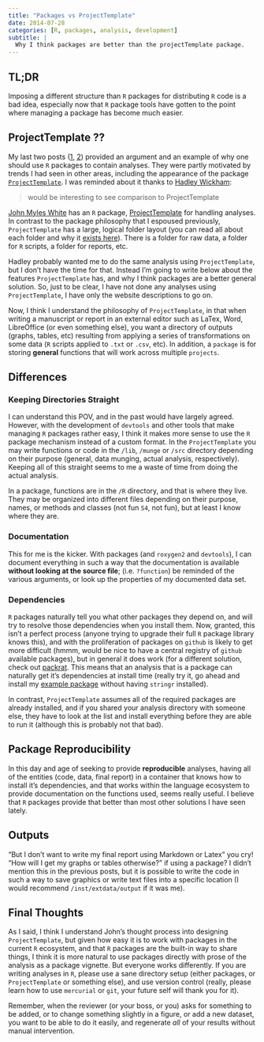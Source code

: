```yaml
---
title: "Packages vs ProjectTemplate"
date: 2014-07-28
categories: [R, packages, analysis, development]
subtitle: |
  Why I think packages are better than the projectTemplate package.
---
```


## TL;DR

Imposing a different structure than `R` packages for distributing `R` code is a bad idea, especially now that `R` package tools have gotten to the point where managing a package has become much easier.

## ProjectTemplate ??

My last two posts ([1](/posts/2014-07-28-analyses-as-packages), [2](/posts/2014-07-28-creating-an-analysis-as-a-package-and-vignette)) provided an argument and an example of why one should use `R` packages to contain analyses. They were partly motivated by trends I had seen in other areas, including the appearance of the package [`ProjectTemplate`](http://projecttemplate.net/index.html). I was reminded about it thanks to [Hadley Wickham](https://twitter.com/hadleywickham/statuses/493775065033371648):

> would be interesting to see comparison to ProjectTemplate

[John Myles White](http://www.johnmyleswhite.com/) has an `R` package, [ProjectTemplate](http://projecttemplate.net/) for handling analyses. In contrast to the package philosophy that I espoused previously, `ProjectTemplate` has a large, logical folder layout (you can read all about each folder and why it [exists here](http://projecttemplate.net/architecture.html)). There is a folder for raw data, a folder for `R` scripts, a folder for reports, etc.

Hadley probably wanted me to do the same analysis using `ProjectTemplate`, but I don't have the time for that. Instead I'm going to write below about the features `ProjectTemplate` has, and why I think packages are a better general solution. So, just to be clear, I have not done any analyses using `ProjectTemplate`, I have only the website descriptions to go on.

Now, I think I understand the philosophy of `ProjectTemplate`, in that when writing a manuscript or report in an external editor such as LaTex, Word, LibreOffice (or even something else), you want a directory of outputs (graphs, tables, etc) resulting from applying a series of transformations on some data (`R` scripts applied to `.txt` or `.csv`, etc). In addition, a `package` is for storing **general** functions that will work across multiple `projects`.

## Differences

### Keeping Directories Straight

I can understand this POV, and in the past would have largely agreed. However, with the development of `devtools` and other tools that make managing `R` packages rather easy, I think it makes more sense to use the `R` package mechanism instead of a custom format. In the `ProjectTemplate` you may write functions or code in the `/lib`, `/munge` or `/src` directory depending on their purpose (general, data munging, actual analysis, respectively). Keeping all of this straight seems to me a waste of time from doing the actual analysis.

In a package, functions are in the `/R` directory, and that is where they live. They may be organized into different files depending on their purpose, names, or methods and classes (not fun `S4`, not fun), but at least I know where they are. 

### Documentation

This for me is the kicker. With packages (and `roxygen2` and `devtools`), I can document everything in such a way that the documentation is available **without looking at the source file**; (i.e. `?function`) be reminded of the various arguments, or look up the properties of my documented data set. 

### Dependencies

`R` packages naturally tell you what other packages they depend on, and will try to resolve those dependencies when you install them. Now, granted, this isn't a perfect process (anyone trying to upgrade their full `R` package library knows this), and with the proliferation of packages on `github` is likely to get more difficult (hmmm, would be nice to have a central registry of `github` available packages), but in general it does work (for a different solution, check out [packrat](http://rstudio.github.io/packrat/). This means that an analysis that is a package can naturally get it's dependencies at install time (really try it, go ahead and install my [example package](https://github.com/rmflight/ismbTweetAnalysis) without having `stringr` installed).

In contrast, `ProjectTemplate` assumes all of the required packages are already installed, and if you shared your analysis directory with someone else, they have to look at the list and install everything before they are able to run it (although this is probably not  that bad).

## Package Reproducibility

In this day and age of seeking to provide **reproducible** analyses, having all of the entities (code, data, final report) in a container that knows how to install it's dependencies, and that works within the language ecosystem to provide documentation on the functions used, seems really useful. I believe that `R` packages provide that better than most other solutions I have seen lately.

## Outputs

"But I don't want to write my final report using Markdown or Latex" you cry! "How will I get my graphs or tables otherwise?" if using a package? I didn't mention this in the previous posts, but it is possible to write the code in such a way to save graphics or write text files into a specific location (I would recommend `/inst/extdata/output` if it was me).

## Final Thoughts

As I said, I think I understand John's thought process into designing `ProjectTemplate`, but given how easy it is to work with packages in the current `R` ecosystem, and that `R` packages are the built-in way to share things, I think it is more natural to use packages directly with prose of the analysis as a package vignette. But everyone works differently. If you are writing analyses in `R`, please use a sane directory setup (either packages, or `ProjectTemplate` or something else), and use version control (really, please learn how to use `mercurial` or `git`, your future self will thank you for it).

Remember, when the reviewer (or your boss, or you) asks for something to be added, or to change something slightly in a figure, or add a new dataset, you want to be able to do it easily, and regenerate *all* of your results without manual intervention.
